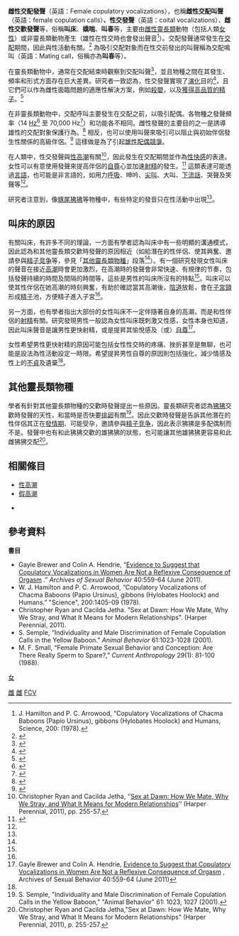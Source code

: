 '''雌性交配發聲'''（英語：Female copulatory vocalizations），也稱'''雌性交配叫聲'''（英語：female copulation calls）'''、性交發聲'''（英語：coital vocalizations）、'''雌性交歡發聲'''等，俗稱'''叫床'''、'''嬌喘'''、'''叫春'''等，主要由[[雌性|雌性]][[靈長類|靈長類]]動物（包括人類[[女性|女性]]）或非靈長類動物產生（雄性在性交時也會發出聲音<ref name="Hamilton">J. Hamilton and P. C. Arrowood, “Copulatory Vocalizations of Chacma Baboons (Papio Ursinus), gibbons (Hylobates Hoolock) and Humans, Science, 200: (1978).</ref>{{rp|1405, 1406-07}}）。交配發聲通常發生在[[交配|交配]]期間，因此與性活動有關。<ref>{{cite book|last1=Thornhill|first1=R.|last2=Gangestad|first2=S. W.|title=The Evolutionary Biology of Human Female Sexuality|date=2008|publisher=Oxford University Press|url=https://books.google.com/books?id=oIE8DwAAQBAJ&q=vocalizations+OR+%22copulation+calls%22|isbn=9780195340983|access-date=2021-12-29|archive-date=2021-12-29|archive-url=https://web.archive.org/web/20211229091017/https://books.google.com/books?id=oIE8DwAAQBAJ&q=vocalizations+OR+%22copulation+calls%22|dead-url=no}}</ref> 為吸引交配對象而在性交前發出的叫聲稱為交配鳴叫（英語：Mating call，俗稱亦為'''叫春'''等）。

在靈長類動物中，通常在交配結束時觀察到交配叫聲<ref name="Pradhan et al. (2006)">{{cite journal|title=The evolution of female copulation calls in primates: a review and a new model|url=http://researchonline.ljmu.ac.uk/3210/3/Pradhan%20et%20al..pdf|first1=Gauri|last2=Engelhardt|first2=Antje|date=January 2006|journal=Behavioral Ecology and Sociobiology|issue=3|doi=10.1007/s00265-005-0075-y|volume=59|pages=333–343|last3=van Schaik|first3=Carel|last4=Maestripieri|first4=Dario|s2cid=5185407|last1=Pradhan|access-date=2021-12-29|archive-date=2019-01-07|archive-url=https://web.archive.org/web/20190107180952/http://researchonline.ljmu.ac.uk/3210/3/Pradhan%20et%20al..pdf|dead-url=no}}</ref>，並且物種之間在其發生、頻率和形式方面存在巨大差異。研究者一致認為，性交發聲實現了[[演化|演化]]目的<ref name="Dixson 2013">{{cite book|last1=Dixson|first1=A.|title=Primate Sexuality: Comparative Studies of the Prosimians, Monkeys, Apes, and Humans|date=2013|publisher=Oxford: UOP|url=https://books.google.com/books?id=Z9N_BokMAMkC&q=vocalization|isbn=9780199544646|access-date=2021-12-29|archive-date=2021-12-29|archive-url=https://web.archive.org/web/20211229091019/https://books.google.com/books?id=Z9N_BokMAMkC&q=vocalization|dead-url=no}}</ref>，且它們可以作為雌性面臨問題的適應性解決方案，例如[[殺嬰|殺嬰]]，以及[[精子競爭|獲得高品質的精子]]。<ref name="Pradhan et al. (2006)">{{cite journal|title=The evolution of female copulation calls in primates: a review and a new model|url=http://researchonline.ljmu.ac.uk/3210/3/Pradhan%20et%20al..pdf|first1=Gauri|last2=Engelhardt|first2=Antje|date=January 2006|journal=Behavioral Ecology and Sociobiology|issue=3|doi=10.1007/s00265-005-0075-y|volume=59|pages=333–343|last3=van Schaik|first3=Carel|last4=Maestripieri|first4=Dario|s2cid=5185407|last1=Pradhan}}</ref>

在非靈長類動物中，交配呼叫主要發生在交配之前，以吸引配偶。各物種之發聲頻率（14 [[赫兹|Hz]]<ref name=":0">{{cite journal|title=The social contexts of some very low frequency calls of African elephants|url=https://archive.org/details/sim_behavioral-ecology-and-sociobiology_1988-06_22_6/page/385|first1=J. H.|last2=Payne|first2=K.|journal=Behavioral Ecology and Sociobiology|issue=6|doi=10.1007/bf00294975|year=1988|volume=22|pages=385–392|last3=Langbauer Jr|first3=W. R.|last4=Moss|first4=C. J.|last1=Poole|s2cid=24044662}}</ref> 至 70,000 Hz<ref name=":1">{{cite journal|title=40-and 70-kHz vocalizations of mice (Mus musculus) during copulation|first1=N. R.|last2=Prasad|first2=M.|journal=Physiology & Behavior|issue=4|doi=10.1016/s0031-9384(97)00484-8|year=1998|volume=63|pages=467–473|pmid=9523885|last3=Barfield|first3=R. J.|last4=Nyby|first4=J. G.|last1=White|s2cid=25539339}}</ref>）和功能各不相同。雌性發聲的主要目的之一是誘導雄性的交配對象保護行為​​。<ref name=":2">{{cite journal|title=Mate guarding, reproductive success and female choice in African elephants|url=https://archive.org/details/sim_animal-behaviour_1989-05_37/page/842|first1=J.|date=1989|journal=Animal Behaviour|doi=10.1016/0003-3472(89)90068-7|volume=37|pages=842–849|last1=Poole|s2cid=53150105}}</ref> 相反，也可以使用叫聲來吸引可以阻止與初始伴侶發生性關係的高級伴侶。<ref name=":3">{{cite journal|title=A cry for help: Female distress calling during copulation is context dependent|url=http://urn.kb.se/resolve?urn=urn:nbn:se:liu:diva-106499|first1=H.|last2=Zidar|first2=J.|journal=Animal Behaviour|doi=10.1016/j.anbehav.2014.04.002|year=2014|volume=92|pages=151–157|last3=Berneheim|first3=C.|last1=Løvlie|s2cid=49550754}}</ref> 這樣做是為了引起[[性選擇|雄性配偶競爭]]。

在人類中，性交發聲與[[性高潮|性高潮]]有關<ref name="Sex at Dawn2">Christopher Ryan and Cacilda Jetha, ‘’[[Sex_at_Dawn|Sex at Dawn: How We Mate, Why We Stray, and What It Means for Modern Relationships]]’’ (Harper Perennial, 2011), pp. 255-57.</ref>，因此發生在交配期間並作為[[性快感|性快感]]的表達。女性可以有意使用發聲來提高伴侶的[[自尊|自尊]]心並加速[[射精|射精]]的發生。<ref name="GayleBrewer2">{{cite journal|title=Evidence to Suggest that Copulatory Vocalizations in Women Are Not a Reflexive Consequence of Orgasm|url=http://clok.uclan.ac.uk/1171/1/1171_brewer_Vocalization_acceptedversion.pdf|first1=Gayle|last2=Hendrie|first2=Colin A.|journal=Archives of Sexual Behavior|issue=3|doi=10.1007/s10508-010-9632-1|year=2011|volume=40|pages=559–64|pmid=20480220|last1=Brewer|s2cid=9729446|access-date=2021-12-29|archive-date=2021-12-29|archive-url=https://web.archive.org/web/20211229091021/http://clok.uclan.ac.uk/1171/1/1171_brewer_Vocalization_acceptedversion.pdf|dead-url=no}}</ref> 這類表達可能透過[[言语|言語]]，也可能是非言語的，如用力[[呼吸|呼吸]]、呻吟、[[尖叫|尖叫]]、大叫、[[下流話|下流話]]、哭聲及笑聲等<ref name="Hamilton" />{{rp|1405}}。

研究者注意到，像[[豚尾狒狒|豚尾狒狒]]等物種中，有些特定的發音只在性活動中出現<ref name="Hamilton" />{{rp|1406}}。

==叫床的原因==
有關叫床，有許多不同的理論，一方面有學者認為叫床中有一些明顯的溝通模式，因此認為和其他靈長類交歡時發聲的原因相近（如給潛在的性伴侶、使其興奮、邀請參與[[精子竞争|精子竞争]]等，參見「[[#其他靈長類物種|其他靈長類物種]]」段落<ref name="Sex at Dawn"/>）。有一個研究發現女性叫床的聲音在接近[[性高潮|高潮]]時會更加激烈，在高潮時的發聲會非常快速、有規律的节奏，包括發聲持續的時間及間隔的時間等，這些是男性的叫床所沒有的特點<ref name=Hamilton/>{{rp|1405, 1405-06}}。叫床可以使其性伴侶在她高潮的時刻興奮，有助於確認當其高潮後，[[陰道|陰道]]放鬆，會在[[子宮頸|子宮頸]]形成[[精子|精子]]池，方便精子進入子宮<ref name=Hamilton/>{{rp|1406-07}}。

另一方面，也有學者指出大部份的女性叫床不一定伴隨著自身的高潮，而是和性伴侶的[[射精|射精]]有關。研究發現男性一般認為女性叫床既刺激又性感，女性本身也知道，因此叫床聲音是讓男性更快射精，或是提昇其愉悅感及（或）[[自尊|自尊]]<ref name="GayleBrewer">Gayle Brewer and Colin A. Hendrie, [http://www.ncbi.nlm.nih.gov/pubmed/20480220 Evidence to Suggest that Copulatory Vocalizations in Women Are Not a Reflexive Consequence of Orgasm] {{Wayback|url=http://www.ncbi.nlm.nih.gov/pubmed/20480220 |date=20200511082221 }}, Archives of Sexual Behavior 40:559-64 (June 2011)</ref>。

女性希望男性更快射精的原因可能包括女性性交時的疼痛、挫折甚至是無聊，也可能是設法為性活動設定一時限。希望提昇男性自尊的原因則包括強化{{le|配对关系|pair bond}}，減少情感及性上的[[不貞|不貞]]及遺棄<ref name="GayleBrewer" />。<!--The researchers note that all of these goals are apparently congruent with FCV in non-human primates.-->

==其他靈長類物種==
學者有針對其他靈長類物種的交歡時發聲提出一些原因。靈長類研究者認為[[狒狒|狒狒]]交歡時發聲的天性，和當時是否快要[[排卵|排卵]]有關<ref>S. Semple, "Individuality and Male Discrimination of Female Copulation Calls in the Yellow Baboon," "Animal Behavior" 61: 1023, 1027 (2001).</ref>。因此交歡時發聲是告訴其他潛在的性伴侶其正在[[發情期|發情期]]、可能受孕，邀請參與[[精子竞争|精子竞争]]，因此表示狒狒是多配偶制而不是{{le|動物單一配偶制|Monogamy in animals|單一配偶制}}。發聲中也有和此狒狒交歡的雄狒狒的狀態，也可能讓其他雄狒狒更容易和此雌狒狒交配<ref name="Sex at Dawn">Christopher Ryan and Cacilda Jetha,"Sex at Dawn: How We Mate, Why We Stray, and What It Means for Modern Relationships" (Harper Perennial, 2011), p. 255-257.</ref>。

==相關條目==
{{wiktionary}} 
<!--{{colbegin}}-->
* [[性高潮|性高潮]]
* [[假高潮|假高潮]]
<!--* {{le|延長女性性行為|Extended female sexuality}}-->
* {{le|隱蔽排卵|Concealed ovulation}}
<!--{{colend}}-->

==參考資料==
{{reflist}}

'''書目'''
* Gayle Brewer and Colin A. Hendrie, “[http://www.ncbi.nlm.nih.gov/pubmed/20480220 Evidence to Suggest that Copulatory Vocalizations in Women Are Not a Reflexive Consequence of Orgasm] {{Wayback|url=http://www.ncbi.nlm.nih.gov/pubmed/20480220 |date=20200511082221 }}.” ''Archives of Sexual Behavior'' 40:559-64 (June 2011).
* W. J. Hamilton and P. C. Arrowood, “Copulatory Vocalizations of Chacma Baboons (Papio Ursinus), gibbons (Hylobates Hoolock) and Humans.” "Science", 200:1405-09 (1978).
* Christopher Ryan and Cacilda Jetha. "Sex at Dawn: How We Mate, Why We Stray, and What It Means for Modern Relationships". (Harper Perennial, 2011).
* S. Semple, “Individuality and Male Discrimination of Female Copulation Calls in the Yellow Baboon.” ''Animal Behavior'' 61:1023-1028 (2001).
* M. F. Small, “Female Primate Sexual Behavior and Conception: Are There Really Sperm to Spare?,” ''Current Anthropology'' 29(1): 81-100 (1988).

{{性}}

[[分類:性兴奋|女]]
[[Category:性學|雌]]
[[Category:灵长目|雌]]
[[Category:哺乳動物生殖|FCV]]